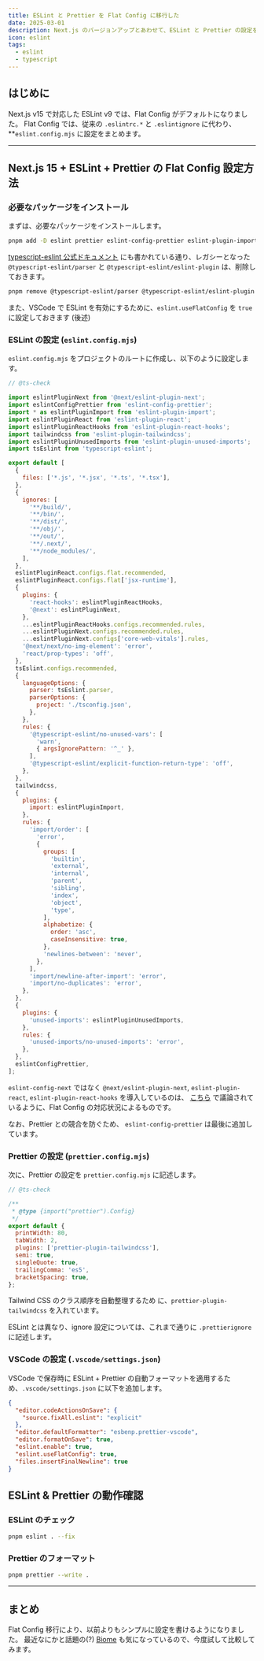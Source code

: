 ```yaml
---
title: ESLint と Prettier を Flat Config に移行した
date: 2025-03-01
description: Next.js のバージョンアップとあわせて、ESLint と Prettier の設定を Flat Config に移行したメモです。
icon: eslint
tags:
  - eslint
  - typescript
---
```


## はじめに

Next.js v15 で対応した ESLint v9 では、Flat Config がデフォルトになりました。
Flat Config では、従来の `.eslintrc.*` と `.eslintignore` に代わり、\*\*`eslint.config.mjs` に設定をまとめます。

---

## Next.js 15 + ESLint + Prettier の Flat Config 設定方法

### 必要なパッケージをインストール

まずは、必要なパッケージをインストールします。

```sh
pnpm add -D eslint prettier eslint-config-prettier eslint-plugin-import eslint-plugin-react eslint-plugin-react-hooks eslint-plugin-unused-imports eslint-plugin-tailwindcss @next/eslint-plugin-next typescript-eslint
```

[typescript-eslint 公式ドキュメント](https://typescript-eslint.io/packages/typescript-eslint/#migrating-from-legacy-eslintrc-configs)
にも書かれている通り、レガシーとなった `@typescript-eslint/parser` と `@typescript-eslint/eslint-plugin` は、削除しておきます。

```sh
pnpm remove @typescript-eslint/parser @typescript-eslint/eslint-plugin
```

また、VSCode で ESLint を有効にするために、`eslint.useFlatConfig` を `true` に設定しておきます (後述)

### ESLint の設定 (`eslint.config.mjs`)

`eslint.config.mjs` をプロジェクトのルートに作成し、以下のように設定します。

```js title="eslint.config.mjs"
// @ts-check

import eslintPluginNext from '@next/eslint-plugin-next';
import eslintConfigPrettier from 'eslint-config-prettier';
import * as eslintPluginImport from 'eslint-plugin-import';
import eslintPluginReact from 'eslint-plugin-react';
import eslintPluginReactHooks from 'eslint-plugin-react-hooks';
import tailwindcss from 'eslint-plugin-tailwindcss';
import eslintPluginUnusedImports from 'eslint-plugin-unused-imports';
import tsEslint from 'typescript-eslint';

export default [
  {
    files: ['*.js', '*.jsx', '*.ts', '*.tsx'],
  },
  {
    ignores: [
      '**/build/',
      '**/bin/',
      '**/dist/',
      '**/obj/',
      '**/out/',
      '**/.next/',
      '**/node_modules/',
    ],
  },
  eslintPluginReact.configs.flat.recommended,
  eslintPluginReact.configs.flat['jsx-runtime'],
  {
    plugins: {
      'react-hooks': eslintPluginReactHooks,
      '@next': eslintPluginNext,
    },
    ...eslintPluginReactHooks.configs.recommended.rules,
    ...eslintPluginNext.configs.recommended.rules,
    ...eslintPluginNext.configs['core-web-vitals'].rules,
    '@next/next/no-img-element': 'error',
    'react/prop-types': 'off',
  },
  tsEslint.configs.recommended,
  {
    languageOptions: {
      parser: tsEslint.parser,
      parserOptions: {
        project: './tsconfig.json',
      },
    },
    rules: {
      '@typescript-eslint/no-unused-vars': [
        'warn',
        { argsIgnorePattern: '^_' },
      ],
      '@typescript-eslint/explicit-function-return-type': 'off',
    },
  },
  tailwindcss,
  {
    plugins: {
      import: eslintPluginImport,
    },
    rules: {
      'import/order': [
        'error',
        {
          groups: [
            'builtin',
            'external',
            'internal',
            'parent',
            'sibling',
            'index',
            'object',
            'type',
          ],
          alphabetize: {
            order: 'asc',
            caseInsensitive: true,
          },
          'newlines-between': 'never',
        },
      ],
      'import/newline-after-import': 'error',
      'import/no-duplicates': 'error',
    },
  },
  {
    plugins: {
      'unused-imports': eslintPluginUnusedImports,
    },
    rules: {
      'unused-imports/no-unused-imports': 'error',
    },
  },
  eslintConfigPrettier,
];
```

`eslint-config-next` ではなく `@next/eslint-plugin-next`, `eslint-plugin-react`, `eslint-plugin-react-hooks` を導入しているのは、
[こちら](https://github.com/vercel/next.js/discussions/49337) で議論されているように、Flat Config の対応状況によるものです。

なお、Prettier との競合を防ぐため、 `eslint-config-prettier` は最後に追加しています。

### Prettier の設定 (`prettier.config.mjs`)

次に、Prettier の設定を `prettier.config.mjs` に記述します。

```js title="prettier.config.mjs"
// @ts-check

/**
 * @type {import("prettier").Config}
 */
export default {
  printWidth: 80,
  tabWidth: 2,
  plugins: ['prettier-plugin-tailwindcss'],
  semi: true,
  singleQuote: true,
  trailingComma: 'es5',
  bracketSpacing: true,
};
```

Tailwind CSS のクラス順序を自動整理するため に、`prettier-plugin-tailwindcss` を入れています。

ESLint とは異なり、ignore 設定については、これまで通りに `.prettierignore` に記述します。

### VSCode の設定 (`.vscode/settings.json`)

VSCode で保存時に ESLint + Prettier の自動フォーマットを適用するため、`.vscode/settings.json` に以下を追加します。

```json title=".vscode/settings.json"
{
  "editor.codeActionsOnSave": {
    "source.fixAll.eslint": "explicit"
  },
  "editor.defaultFormatter": "esbenp.prettier-vscode",
  "editor.formatOnSave": true,
  "eslint.enable": true,
  "eslint.useFlatConfig": true,
  "files.insertFinalNewline": true
}
```

## ESLint & Prettier の動作確認

### ESLint のチェック

```sh
pnpm eslint . --fix
```

### Prettier のフォーマット

```sh
pnpm prettier --write .
```

---

## まとめ

Flat Config 移行により、以前よりもシンプルに設定を書けるようになりました。
最近なにかと話題の(?) [Biome](https://github.com/biomejs/biome) も気になっているので、今度試して比較してみます。
